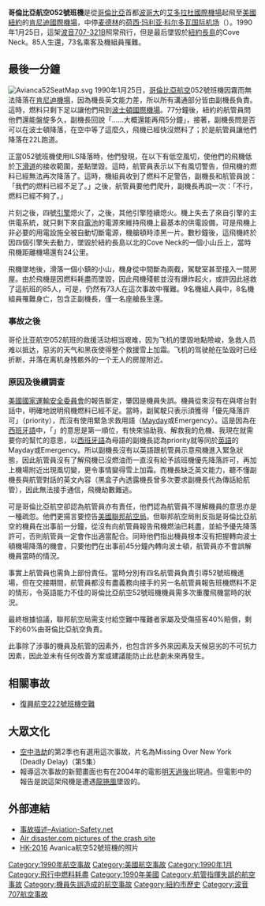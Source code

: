 {{unreferenced|time=2011-08-31T09:05:24+00:00}}
{{copyedit|date=2012-07-24}}

{{Infobox Airliner accident|name=哥倫比亞航空052號班機空難|
Crash image=Avianca-Flight-52-Wreckage-1.jpg|
caption =客機殘骸|
Date= 1990年1月25日|
Type= 燃油耗盡、溝通不良|
Site= {{USA}}[[紐約|紐約]][[Cove_Neck|Cove Neck]]|
Coordinates = {{coord|40|52|48|N|073|29|43|W|type:event_region:US-NY|display=title,inline}}|
Fatalities= 73|
Injuries= 85|
Aircraft Type=[[波音707|波音707-321B]]|
Origin= {{COL}}[[艾多拉杜國際機場|艾多拉杜國際機場]]|
Last stopover= {{COL}}[[麥德林國際機場|麥德林國際機場]]|
Destination= {{USA}}[[甘迺迪國際機場|甘迺迪國際機場]]|
Operator= [[哥倫比亞航空|哥倫比亞航空]]|
Tail Number= HK-2016|
Passengers= 149|
Crew= 9|
Survivors= 85|
}}

'''哥倫比亞航空052號班機'''是從[[哥倫比亞|哥倫比亞]]首都[[波哥大|波哥大]]的[[艾多拉杜國際機場|艾多拉杜國際機場]]起飛至[[美國|美國]][[紐約|紐約]]的[[肯尼迪國際機場|肯尼迪國際機場]]，中停[[麦德林|麦德林]]的[[荷西·玛利亚·科尔多瓦国际机场|荷西·玛利亚·科尔多瓦国际机场]]（{{lang-es|Aeropuerto Internacional José María Córdova}}）。1990年1月25日，這架[[波音707|波音707-321B]]照常飛行，但是最后墜毀於[[紐約|紐約]][[長島_(紐約)|長島]]的Cove Neck。85人生還，73名乘客及機組員罹難。

==最後一分鐘==
[[File:Avianca52SeatMap.svg|thumb]]
1990年1月25日，[[哥倫比亞航空|哥倫比亞航空]]052號班機因霧而無法降落在[[肯尼迪機場|肯尼迪機場]]，因為機長英文能力差，所以所有溝通部分皆由副機長負責。這時，燃料只剩下足以讓他們飛到[[波士頓羅根國際機場|波士頓國際機場]]。77分鐘後，紐約的航管員問他們還能盤旋多久，副機長回說「……大概還能再飛5分鐘」，接著，副機長問是否可以在波士頓降落，在空中等了這麼久，飛機已經快沒燃料了；於是航管員讓他們降落在22L跑道。

正當052號班機使用ILS降落時，他們發現，在{{convert|500|ft|m}}以下有低空風切，使他們的飛機低於[[下滑道|下滑道]]的接收範圍，差點墜毀。這時，航管員表示{{convert|1500|ft|m}}以下有風切警告，但飛機的燃料已經無法再次降落了。這時，機組員收到了燃料不足警告，副機長和航管員說：「我們的燃料已經不足了。」之後，航管員要他們爬升，副機長再說一次：「不行，燃料已經不夠了。」

片刻之後，四號[[引擎|引擎]]熄火了，之後，其他引擎陸續熄火。機上失去了來自引擎的主供電系統，就只剩下來自[[電池|電池]]的電源來維持飛機上最基本的供電設備，可是飛機上非必要的用電設施全被自動切斷電源，機艙頓時漆黑一片。數秒鐘後，這飛機終於因四個引擎失去動力，墜毀於紐約長島以北的Cove Neck的一個小山丘上，當時飛機距離機場還有24公里。

飛機墜地後，滑落一個小鎮的小山，機身從中間斷為兩截，駕駛室甚至撞入一間房屋。由於飛機是因燃料耗盡而墜毀，因此飛機殘骸並沒有爆炸起火，或許因此拯救了這航班的85人，可是，仍然有73人在這次事故中罹難。9名機組人員中，8名機組員罹難身亡，包含正副機長，僅一名座艙長生還。

===事故之後===
哥伦比亚航空052航班的救援活动相当艰难，因为飞机的墜毀地點險峻，急救人员难以抵达，惡劣的天气和黑夜使得整个救援雪上加霜。飞机的驾驶舱在坠毁时已经折断，并落在离机身残骸{{convert|100|ft|m}}外的一个无人的房屋附近。

===原因及後續調查===
[[美國國家運輸安全委員會|美國國家運輸安全委員會]]的報告斷定，肇因是機員失誤。機員從來沒有在與塔台對話中，明確地說明飛機燃料已經不足。當時，副駕駛只表示須獲得「優先降落許可」（priority），而沒有使用緊急求救用語（[[Mayday|Mayday]]或Emergency）。這是因為在[[西班牙語|西班牙語]]中，「{{lang|es|prioritaria}}」的意思是第一順位，有快來協助我、解救我的危機、我現在就需要你的幫忙的意思，以[[西班牙語|西班牙語]]為母語的副機長認為priority就等同於[[英語|英語]]的Mayday或Emergency。所以副機長沒有以英語跟航管員示意飛機進入緊急狀態，因此航管員沒有了解飛機已沒燃油而一直沒有給予該班機優先降落許可，再加上機場附近出現風切變，更令事情變得雪上加霜。而機長缺乏英文能力，聽不懂副機長與航管對話的英文內容（黑盒子內透露機長曾多次要求副機長代為傳話給航管），因此無法接手通信，飛機劫數難逃。

可是哥倫比亞航空卻認為航管員亦有責任，他們認為航管員不理解機員的意思亦是一種疏忽。他們更揚言要控告[[美國聯邦航空局|美國聯邦航空局]]。但聯邦航空局則反指是哥倫比亞航空的機員在出事前一分鐘，從沒有向航管員報告飛機燃油已耗盡，並給予優先降落許可，否則航管員一定會作出適當配合。同時他們指出機員根本沒有把握轉向波士頓機場降落的機會，只要他們在出事前45分鐘內轉向波士頓，航管員亦不會誤解機員當時的情況。

事實上航管員也需負上部份責任。當時分別有四名航管員負責引導52號班機進場，但在交接期間，航管員都沒有盡義務向接手的另一名航管員報告班機燃料不足的情形，令英語能力不佳的哥倫比亞航空52號班機機員需多次重覆飛機當時的狀況。

最終根據協議，聯邦航空局需支付給空難中罹難者家屬及受傷搭客40%賠償，剩下的60%由哥倫比亞航空負責。

此事除了涉事的機員及航管的因素外，也包含許多外來因素及天候惡劣的不可抗力因素，因此並未有任何改善方案或建議能防止此悲劇未來再發生。

==相關事故==
*[[復興航空222號班機空難|復興航空222號班機空難]]

==大眾文化==
* [[空中浩劫|空中浩劫]]的第2季也有選用這次事故，片名為Missing Over New York (Deadly Delay)（第5集）
* 報導這次事故的新聞畫面也有在2004年的電影[[明天過後|明天過後]]出現過。但電影中的報告是說這架飛機是遭遇[[龍捲風|龍捲風]]墜毀的。

==外部連結==
*[http://aviation-safety.net/database/record.php?id=19900125-0 事故描述–Aviation-Safety.net]{{Wayback|url=http://aviation-safety.net/database/record.php?id=19900125-0 |date=20130530020911 }}
*[https://web.archive.org/web/20080417104233/http://www.airdisaster.com/photos/avianca52/photo.shtml Air disaster.com pictures of the crash site]
*[http://www.airliners.net/search/photo.search?regsearch=HK-2016&distinct_entry=true HK-2016]{{Wayback|url=http://www.airliners.net/search/photo.search?regsearch=HK-2016&distinct_entry=true |date=20160204011839 }} Avanica航空52號班機的照片

{{1990年航空事故}}
{{Mayday NavBox}}

[[Category:1990年航空事故|Category:1990年航空事故]]
[[Category:美國航空事故|Category:美國航空事故]]
[[Category:1990年1月|Category:1990年1月]]
[[Category:飛行中燃料耗盡|Category:飛行中燃料耗盡]]
[[Category:1990年美國|Category:1990年美國]]
[[Category:航管指揮失誤的航空事故|Category:航管指揮失誤的航空事故]]
[[Category:機員失誤造成的航空事故|Category:機員失誤造成的航空事故]]
[[Category:紐約市歷史|Category:紐約市歷史]]
[[Category:波音707航空事故|Category:波音707航空事故]]